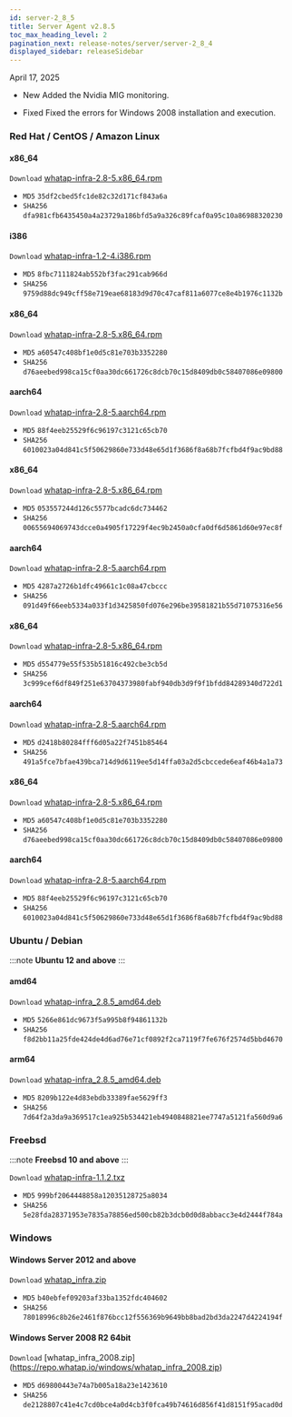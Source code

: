 ```yaml
---
id: server-2_8_5
title: Server Agent v2.8.5
toc_max_heading_level: 2
pagination_next: release-notes/server/server-2_8_4
displayed_sidebar: releaseSidebar
---
```


April 17, 2025

- <Status priority='1'>New</Status> Added the Nvidia MIG monitoring.

- <Status priority='0'>Fixed</Status> Fixed the errors for Windows 2008 installation and execution.

### Red Hat / CentOS / Amazon Linux

<Tabs>
<TabItem value="6Server6" label="6Server6 / 6" default>

#### x86_64

<code class='my'>Download</code> [whatap-infra-2.8-5.x86_64.rpm](https://repo.whatap.io/centos/6/x86_64/whatap-infra-2.8-5.x86_64.rpm)

- <code class='Beta'>MD5</code> `35df2cbed5fc1de82c32d171cf843a6a`
- <code class='Beta'>SHA256</code> `dfa981cfb6435450a4a23729a186bfd5a9a326c89fcaf0a95c10a86988320230`

#### i386

<code class='my'>Download</code> [whatap-infra-1.2-4.i386.rpm](https://repo.whatap.io/centos/6/i386/whatap-infra-1.2-4.i386.rpm)

- <code class='Beta'>MD5</code> `8fbc7111824ab552bf3fac291cab966d`
- <code class='Beta'>SHA256</code> `9759d88dc949cff58e719eae68183d9d70c47caf811a6077ce8e4b1976c1132b`

</TabItem>
<TabItem value="7Server7" label="7Server7 / 7" default>

#### x86_64

<code class='my'>Download</code> [whatap-infra-2.8-5.x86_64.rpm](https://repo.whatap.io/centos/7/x86_64/whatap-infra-2.8-5.x86_64.rpm)

- <code class='Beta'>MD5</code> `a60547c408bf1e0d5c81e703b3352280`
- <code class='Beta'>SHA256</code> `d76aeebed998ca15cf0aa30dc661726c8dcb70c15d8409db0c58407086e09800`

#### aarch64

<code class='my'>Download</code> [whatap-infra-2.8-5.aarch64.rpm](https://repo.whatap.io/centos/7/aarch64/whatap-infra-2.8-5.aarch64.rpm)

- <code class='Beta'>MD5</code> `88f4eeb25529f6c96197c3121c65cb70`
- <code class='Beta'>SHA256</code> `6010023a04d841c5f50629860e733d48e65d1f3686f8a68b7fcfbd4f9ac9bd88`

</TabItem>

<TabItem value="8Server8" label="8Server8 / 8" default>

#### x86_64

<code class='my'>Download</code> [whatap-infra-2.8-5.x86_64.rpm](https://repo.whatap.io/centos/8/x86_64/whatap-infra-2.8-5.x86_64.rpm)

- <code class='Beta'>MD5</code> `053557244d126c5577bcadc6dc734462`
- <code class='Beta'>SHA256</code> `00655694069743dcce0a4905f17229f4ec9b2450a0cfa0df6d5861d60e97ec8f`

#### aarch64

<code class='my'>Download</code> [whatap-infra-2.8-5.aarch64.rpm](https://repo.whatap.io/centos/8/aarch64/whatap-infra-2.8-5.aarch64.rpm)

- <code class='Beta'>MD5</code> `4287a2726b1dfc49661c1c08a47cbccc`
- <code class='Beta'>SHA256</code> `091d49f66eeb5334a033f1d3425850fd076e296be39581821b55d71075316e56`

</TabItem>

<TabItem value="9Server9" label="9Server9 / 9" default>

#### x86_64

<code class='my'>Download</code> [whatap-infra-2.8-5.x86_64.rpm](https://repo.whatap.io/centos/9/x86_64/whatap-infra-2.8-5.x86_64.rpm)

- <code class='Beta'>MD5</code> `d554779e55f535b51816c492cbe3cb5d`
- <code class='Beta'>SHA256</code> `3c999cef6df849f251e63704373980fabf940db3d9f9f1bfdd84289340d722d1`

#### aarch64

<code class='my'>Download</code> [whatap-infra-2.8-5.aarch64.rpm](https://repo.whatap.io/centos/9/aarch64/whatap-infra-2.8-5.aarch64.rpm)

- <code class='Beta'>MD5</code> `d2418b80284fff6d05a22f7451b85464`
- <code class='Beta'>SHA256</code> `491a5fce7bfae439bca714d9d6119ee5d14ffa03a2d5cbccede6eaf46b4a1a73`

</TabItem>
  
<TabItem value="amazonlinux2" label="amazonlinux2" default>

#### x86_64

<code class='my'>Download</code> [whatap-infra-2.8-5.x86_64.rpm](https://repo.whatap.io/centos/latest/x86_64/whatap-infra-2.8-5.x86_64.rpm)

- <code class='Beta'>MD5</code> `a60547c408bf1e0d5c81e703b3352280`
- <code class='Beta'>SHA256</code> `d76aeebed998ca15cf0aa30dc661726c8dcb70c15d8409db0c58407086e09800`

#### aarch64

<code class='my'>Download</code> [whatap-infra-2.8-5.aarch64.rpm](https://repo.whatap.io/centos/latest/aarch64/whatap-infra-2.8-5.aarch64.rpm)

- <code class='Beta'>MD5</code> `88f4eeb25529f6c96197c3121c65cb70`
- <code class='Beta'>SHA256</code> `6010023a04d841c5f50629860e733d48e65d1f3686f8a68b7fcfbd4f9ac9bd88`

</TabItem>

</Tabs>

### Ubuntu / Debian

:::note
**Ubuntu 12 and above**
:::

#### amd64

<code class='my'>Download</code> [whatap-infra_2.8.5_amd64.deb](https://repo.whatap.io/debian/unstable/whatap-infra_2.8.5_amd64.deb)

- <code class='Beta'>MD5</code> `5266e861dc9673f5a995b8f94861132b`
- <code class='Beta'>SHA256</code> `f8d2bb11a25fde424de4d6ad76e71cf0892f2ca7119f7fe676f2574d5bbd4670`

#### arm64

<code class='my'>Download</code> [whatap-infra_2.8.5_amd64.deb](https://repo.whatap.io/debian/unstable/whatap-infra_2.8.5_arm64.deb)

- <code class='Beta'>MD5</code> `8209b122e4d83ebdb33389fae5629ff3`
- <code class='Beta'>SHA256</code> `7d64f2a3da9a369517c1ea925b534421eb4940848821ee7747a5121fa560d9a6`

### Freebsd

:::note
**Freebsd 10 and above**
:::

<code class='my'>Download</code> [whatap-infra-1.1.2.txz](https://repo.whatap.io/freebsd/10/whatap-infra-1.1.2.txz)

- <code class='Beta'>MD5</code> `999bf2064448858a12035128725a8034`
- <code class='Beta'>SHA256</code> `5e28fda28371953e7835a78856ed500cb82b3dcb0d0d8abbacc3e4d2444f784a`

### Windows

#### Windows Server 2012 and above

<code class='my'>Download</code> [whatap_infra.zip](https://repo.whatap.io/windows/whatap_infra.zip)

- <code class='Beta'>MD5</code> `b40ebfef09203af33ba1352fdc404602`
- <code class='Beta'>SHA256</code> `78018996c8b26e2461f876bcc12f556369b9649bb8bad2bd3da2247d4224194f`

#### Windows Server 2008 R2 64bit

<code class='my'>Download</code> [whatap_infra_2008.zip] (https://repo.whatap.io/windows/whatap_infra_2008.zip)

- <code class='Beta'>MD5</code> `d69800443e74a7b005a18a23e1423610`
- <code class='Beta'>SHA256</code> `de2128807c41e4c7cd0bce4a0d4cb3f0fca49b74616d856f41d8151f95acad0d`
